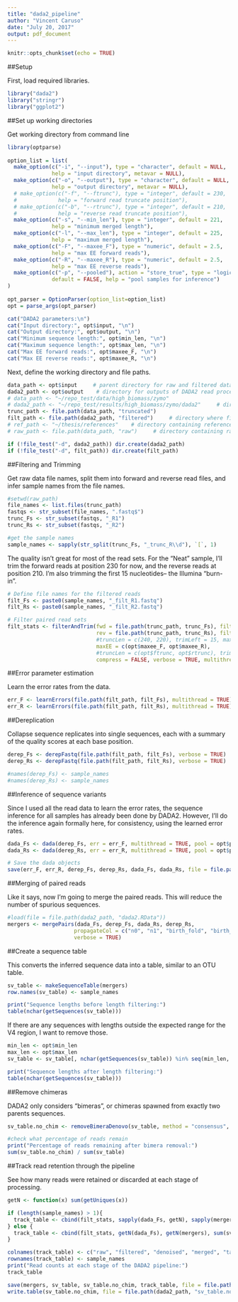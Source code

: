 ```yaml
---
title: "dada2_pipeline"
author: "Vincent Caruso"
date: "July 20, 2017"
output: pdf_document
---
```


```r
knitr::opts_chunk$set(echo = TRUE)
```

##Setup

First, load required libraries.
```r

library("dada2")
library("stringr")
library("ggplot2")

```


##Set up working directories

Get working directory from command line
```r

library(optparse)
 
option_list = list(
  make_option(c("-i", "--input"), type = "character", default = NULL, 
              help = "input directory", metavar = NULL),
  make_option(c("-o", "--output"), type = "character", default = NULL,
              help = "output directory", metavar = NULL),
  # make_option(c("-f", "--ftrunc"), type = "integer", default = 230,
  #             help = "forward read truncate position"),
  # make_option(c("-b", "--rtrunc"), type = "integer", default = 210,
  #             help = "reverse read truncate position"),
  make_option(c("-s", "--min_len"), type = "integer", default = 221, 
              help = "minimum merged length"),
  make_option(c("-l", "--max_len"), type = "integer", default = 225,
              help = "maximum merged length"),
  make_option(c("-F", "--maxee_F"), type = "numeric", default = 2.5,
              help = "max EE forward reads"),
  make_option(c("-R", "--maxee_R"), type = "numeric", default = 2.5,
              help = "max EE reverse reads"),
  make_option(c("-p", "--pooled"), action = "store_true", type = "logical", 
              default = FALSE, help = "pool samples for inference")
)
 
opt_parser = OptionParser(option_list=option_list)
opt = parse_args(opt_parser)

cat("DADA2 parameters:\n")
cat("Input directory:", opt$input, "\n")
cat("Output directory:", opt$output, "\n")
cat("Minimum sequence length:", opt$min_len, "\n")
cat("Maximum sequence length:", opt$max_len, "\n")
cat("Max EE forward reads:", opt$maxee_F, "\n")
cat("Max EE reverse reads:", opt$maxee_R, "\n")

```

Next, define the working directory and file paths.
```r

data_path <- opt$input     # parent directory for raw and filtered data
dada2_path <- opt$output    # directory for outputs of DADA2 read processsing
# data_path <- "~/repo_test/data/high_biomass/zymo"
# dada2_path <- "~/repo_test/results/high_biomass/zymo/dada2"     # directory where DADA2 processing results will be stored
trunc_path <- file.path(data_path, "truncated")
filt_path <- file.path(dada2_path, "filtered")     # directory where filtered reads will be stored
# ref_path <- "~/thesis/references"    # directory containing reference databases
# raw_path <- file.path(data_path, "raw")     # directory containing raw read files

if (!file_test("-d", dada2_path)) dir.create(dada2_path)
if (!file_test("-d", filt_path)) dir.create(filt_path)

```


##Filtering and Trimming

Get raw data file names, split them into forward and reverse read files, and infer sample names from the file names.
```r

#setwd(raw_path)
file_names <- list.files(trunc_path)
fastqs <- str_subset(file_names, ".fastq$")
trunc_Fs <- str_subset(fastqs, "_R1")
trunc_Rs <- str_subset(fastqs, "_R2")

#get the sample names
sample_names <- sapply(str_split(trunc_Fs, "_trunc_R\\d"), `[`, 1)

```

The quality isn't great for most of the read sets. For the "Neat" sample, I'll trim the forward reads at position 230 for now, and the reverse reads at position 210. I'm also trimming the first 15 nucleotides-- the Illumina "burn-in".
```r

# Define file names for the filtered reads
filt_Fs <- paste0(sample_names, "_filt_R1.fastq")
filt_Rs <- paste0(sample_names, "_filt_R2.fastq")

# Filter paired read sets
filt_stats <- filterAndTrim(fwd = file.path(trunc_path, trunc_Fs), filt = file.path(filt_path, filt_Fs),
                            rev = file.path(trunc_path, trunc_Rs), filt.rev = file.path(filt_path, filt_Rs),
                            #truncLen = c(240, 220), trimLeft = 15, maxEE = c(3, 4), truncQ = 2, rm.phix = TRUE, 
                            maxEE = c(opt$maxee_F, opt$maxee_R), 
                            #truncLen = c(opt$ftrunc, opt$rtrunc), trimLeft = 15, truncQ = 2, rm.phix = TRUE, 
                            compress = FALSE, verbose = TRUE, multithread = TRUE)

```


##Error parameter estimation

Learn the error rates from the data.
```r

err_F <- learnErrors(file.path(filt_path, filt_Fs), multithread = TRUE)
err_R <- learnErrors(file.path(filt_path, filt_Rs), multithread = TRUE)

```


##Dereplication

Collapse sequence replicates into single sequences, each with a summary of the quality scores at each base position.
```r

derep_Fs <- derepFastq(file.path(filt_path, filt_Fs), verbose = TRUE)
derep_Rs <- derepFastq(file.path(filt_path, filt_Rs), verbose = TRUE)

#names(derep_Fs) <- sample_names
#names(derep_Rs) <- sample_names

```


##Inference of sequence variants

Since I used all the read data to learn the error rates, the sequence inference for all samples has already been done by DADA2. However, I'll do the inference again formally here, for consistency, using the learned error rates.
```r

dada_Fs <- dada(derep_Fs, err = err_F, multithread = TRUE, pool = opt$pooled)
dada_Rs <- dada(derep_Rs, err = err_R, multithread = TRUE, pool = opt$pooled)

# Save the dada objects
save(err_F, err_R, derep_Fs, derep_Rs, dada_Fs, dada_Rs, file = file.path(dada2_path, "dada2.RData"))

```


##Merging of paired reads

Like it says, now I'm going to merge the paired reads. This will reduce the number of spurious sequences.
```r

#load(file = file.path(dada2_path, "dada2.RData"))
mergers <- mergePairs(dada_Fs, derep_Fs, dada_Rs, derep_Rs, 
                     propagateCol = c("n0", "n1", "birth_fold", "birth_ham"), 
                     verbose = TRUE)

```


##Create a sequence table

This converts the inferred sequence data into a table, similar to an OTU table.
```r

sv_table <- makeSequenceTable(mergers)
row.names(sv_table) <- sample_names

print("Sequence lengths before length filtering:")
table(nchar(getSequences(sv_table)))

```

If there are any sequences with lengths outside the expected range for the V4 region, I want to remove those.
```r

min_len <- opt$min_len
max_len <- opt$max_len
sv_table <- sv_table[, nchar(getSequences(sv_table)) %in% seq(min_len, max_len)]

print("Sequence lengths after length filtering:")
table(nchar(getSequences(sv_table)))

```


##Remove chimeras

DADA2 only considers "bimeras", or chimeras spawned from exactly two parents sequences.
```r

sv_table.no_chim <- removeBimeraDenovo(sv_table, method = "consensus", verbose = TRUE)

#check what percentage of reads remain
print("Percentage of reads remaining after bimera removal:")
sum(sv_table.no_chim) / sum(sv_table)

```


##Track read retention through the pipeline

See how many reads were retained or discarded at each stage of processing.
```r

getN <- function(x) sum(getUniques(x))

if (length(sample_names) > 1){
  track_table <- cbind(filt_stats, sapply(dada_Fs, getN), sapply(mergers, getN), rowSums(sv_table), rowSums(sv_table.no_chim))
} else {
  track_table <- cbind(filt_stats, getN(dada_Fs), getN(mergers), sum(sv_table), sum(sv_table.no_chim))
}

colnames(track_table) <- c("raw", "filtered", "denoised", "merged", "tabled", "non_chim")
rownames(track_table) <- sample_names
print("Read counts at each stage of the DADA2 pipeline:")
track_table

save(mergers, sv_table, sv_table.no_chim, track_table, file = file.path(dada2_path, "tables.RData"))
write.table(sv_table.no_chim, file = file.path(dada2_path, "sv_table.no_chim.txt"), quote = FALSE, sep = "\t")

```

